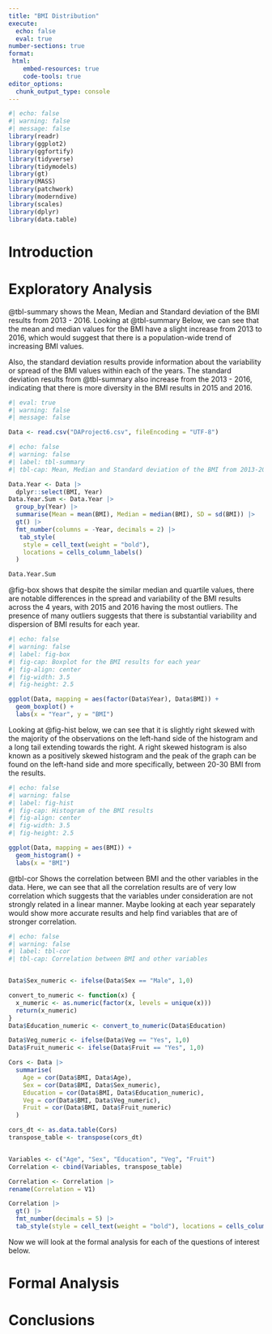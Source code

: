 ```yaml
---
title: "BMI Distribution"
execute: 
  echo: false
  eval: true
number-sections: true
format:
 html: 
    embed-resources: true
    code-tools: true
editor_options: 
  chunk_output_type: console
---
```


```r
#| echo: false
#| warning: false
#| message: false
library(readr)
library(ggplot2)
library(ggfortify)
library(tidyverse)
library(tidymodels)
library(gt)
library(MASS)
library(patchwork)
library(moderndive)
library(scales)
library(dplyr)
library(data.table)
```

# Introduction {#sec-intro}

# Exploratory Analysis {#sec-EA}

@tbl-summary shows the Mean, Median and Standard deviation of the BMI results from 2013 - 2016. Looking at @tbl-summary Below, we can see that the mean and median values for the BMI have a slight increase from 2013 to 2016, which would suggest that there is a population-wide trend of increasing BMI values.

Also, the standard deviation results provide information about the variability or spread of the BMI values within each of the years. The standard deviation results from @tbl-summary also increase from the 2013 - 2016, indicating that there is more diversity in the BMI results in 2015 and 2016.

```r
#| eval: true
#| warning: false
#| message: false

Data <- read.csv("DAProject6.csv", fileEncoding = "UTF-8")
```

```r
#| echo: false
#| warning: false
#| label: tbl-summary
#| tbl-cap: Mean, Median and Standard deviation of the BMI from 2013-2016

Data.Year <- Data |>
  dplyr::select(BMI, Year)
Data.Year.Sum <- Data.Year |>
  group_by(Year) |>
  summarise(Mean = mean(BMI), Median = median(BMI), SD = sd(BMI)) |>
  gt() |>
  fmt_number(columns = -Year, decimals = 2) |>
   tab_style(
    style = cell_text(weight = "bold"),
    locations = cells_column_labels()
  )

Data.Year.Sum
```

@fig-box shows that despite the similar median and quartile values, there are notable differences in the spread and variability of the BMI results across the 4 years, with 2015 and 2016 having the most outliers. The presence of many outliers suggests that there is substantial variability and dispersion of BMI results for each year.

```r
#| echo: false
#| warning: false
#| label: fig-box
#| fig-cap: Boxplot for the BMI results for each year
#| fig-align: center
#| fig-width: 3.5
#| fig-height: 2.5

ggplot(Data, mapping = aes(factor(Data$Year), Data$BMI)) +
  geom_boxplot() +
  labs(x = "Year", y = "BMI")

```

Looking at @fig-hist below, we can see that it is slightly right skewed with the majority of the observations on the left-hand side of the histogram and a long tail extending towards the right. A right skewed histogram is also known as a positively skewed histogram and the peak of the graph can be found on the left-hand side and more specifically, between 20-30 BMI from the results.

```r
#| echo: false
#| warning: false
#| label: fig-hist
#| fig-cap: Histogram of the BMI results
#| fig-align: center
#| fig-width: 3.5
#| fig-height: 2.5

ggplot(Data, mapping = aes(BMI)) +
  geom_histogram() +
  labs(x = "BMI")

```

@tbl-cor Shows the correlation between BMI and the other variables in the data. Here, we can see that all the correlation results are of very low correlation which suggests that the variables under consideration are not strongly related in a linear manner. Maybe looking at each year separately would show more accurate results and help find variables that are of stronger correlation.

```r
#| echo: false
#| warning: false
#| label: tbl-cor
#| tbl-cap: Correlation between BMI and other variables


Data$Sex_numeric <- ifelse(Data$Sex == "Male", 1,0)

convert_to_numeric <- function(x) {
  x_numeric <- as.numeric(factor(x, levels = unique(x)))
  return(x_numeric)
}
Data$Education_numeric <- convert_to_numeric(Data$Education)

Data$Veg_numeric <- ifelse(Data$Veg == "Yes", 1,0)
Data$Fruit_numeric <- ifelse(Data$Fruit == "Yes", 1,0)

Cors <- Data |>
  summarise(
    Age = cor(Data$BMI, Data$Age),
    Sex = cor(Data$BMI, Data$Sex_numeric),
    Education = cor(Data$BMI, Data$Education_numeric),
    Veg = cor(Data$BMI, Data$Veg_numeric),
    Fruit = cor(Data$BMI, Data$Fruit_numeric)
  )

cors_dt <- as.data.table(Cors)
transpose_table <- transpose(cors_dt)


Variables <- c("Age", "Sex", "Education", "Veg", "Fruit")
Correlation <- cbind(Variables, transpose_table)

Correlation <- Correlation |>
rename(Correlation = V1)

Correlation |>
  gt() |>
  fmt_number(decimals = 5) |>
  tab_style(style = cell_text(weight = "bold"), locations = cells_column_labels()) 

```

Now we will look at the formal analysis for each of the questions of interest below.

# Formal Analysis {#sec-FA}

# Conclusions {#sec-con}
